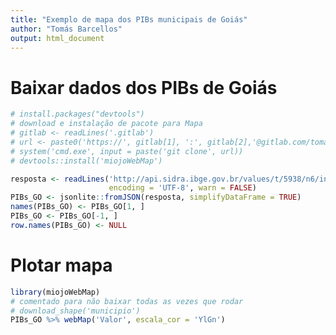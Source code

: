 ```yaml
---
title: "Exemplo de mapa dos PIBs municipais de Goiás"
author: "Tomás Barcellos"
output: html_document
---
```


# Baixar dados dos PIBs de Goiás

```r
# install.packages("devtools")
# download e instalação de pacote para Mapa
# gitlab <- readLines('.gitlab')
# url <- paste0('https://', gitlab[1], ':', gitlab[2],'@gitlab.com/tomasbarcellos/miojoWebMap.git')
# system('cmd.exe', input = paste('git clone', url))
# devtools::install('miojoWebMap')

resposta <- readLines('http://api.sidra.ibge.gov.br/values/t/5938/n6/in n3 52/p/2014/v/37',
                      encoding = 'UTF-8', warn = FALSE)
PIBs_GO <- jsonlite::fromJSON(resposta, simplifyDataFrame = TRUE)
names(PIBs_GO) <- PIBs_GO[1, ]
PIBs_GO <- PIBs_GO[-1, ]
row.names(PIBs_GO) <- NULL
```

# Plotar mapa 

```r
library(miojoWebMap)
# comentado para não baixar todas as vezes que rodar
# download_shape('municipio')
PIBs_GO %>% webMap('Valor', escala_cor = 'YlGn')
```

